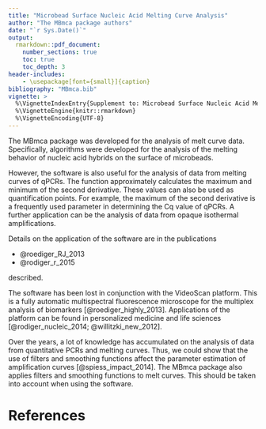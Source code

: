 ```yaml
---
title: "Microbead Surface Nucleic Acid Melting Curve Analysis"
author: "The MBmca package authors"
date: "`r Sys.Date()`"
output: 
  rmarkdown::pdf_document:
    number_sections: true
    toc: true
    toc_depth: 3
header-includes:
    - \usepackage[font={small}]{caption}
bibliography: "MBmca.bib"
vignette: >
  %\VignetteIndexEntry{Supplement to: Microbead Surface Nucleic Acid Melting Curve Analysis}
  %\VignetteEngine{knitr::rmarkdown}
  %\VignetteEncoding{UTF-8}
---
```


The MBmca package was developed for the analysis of melt curve data. 
Specifically, algorithms were developed for the analysis of the melting behavior 
of nucleic acid hybrids on the surface of microbeads.

However, the software is also useful for the analysis of data from melting 
curves of qPCRs. The \emph{diffQ2()} function approximately calculates the 
maximum and minimum of the second derivative. These values can also be used as 
quantification points. For example, the maximum of the second derivative is a 
frequently used parameter in determining the Cq value of qPCRs. A further 
application can be the analysis of data from opaque isothermal amplifications.

Details on the application of the software are in the publications

- @roediger_RJ_2013
- @rodiger_r_2015

described.

The software has been lost in conjunction with the VideoScan platform. This is a 
fully automatic multispectral fluorescence microscope for the multiplex analysis 
of biomarkers [@roediger_highly_2013]. Applications of the platform can be found 
in personalized medicine and life sciences [@rodiger_nucleic_2014; @willitzki_new_2012].

Over the years, a lot of knowledge has accumulated on the analysis of data from 
quantitative PCRs and melting curves. Thus, we could show that the use of 
filters and smoothing functions affect the parameter estimation of amplification 
curves [@spiess_impact_2014]. The MBmca package also applies filters and smoothing functions to melt 
curves. This should be taken into account when using the software.

# References
